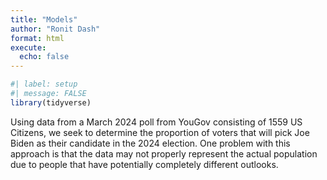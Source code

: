 ```yaml
---
title: "Models"
author: "Ronit Dash"
format: html
execute:
  echo: false
---
```


```r
#| label: setup
#| message: FALSE
library(tidyverse)
```

Using data from a March 2024 poll from YouGov consisting of 1559 US Citizens, we seek to determine the proportion of voters that will pick Joe Biden as their candidate in the 2024 election. One problem with this approach is that the data may not properly represent the actual population due to people that have potentially completely different outlooks.

